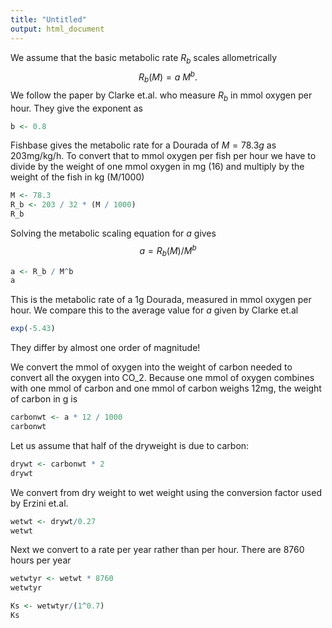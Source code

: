 ```yaml
---
title: "Untitled"
output: html_document
---
```


We assume that the basic metabolic rate $R_b$ scales allometrically 
$$
R_b(M)=a\ M^{b}.
$$
We follow the paper by Clarke et.al. who measure $R_b$ in mmol oxygen per hour.
They give the exponent as
```r
b <- 0.8
```

Fishbase gives the metabolic rate for a Dourada of $M=78.3 g$ as 203mg/kg/h. To 
convert that to mmol oxygen per fish per hour we have to divide by the weight of
one mmol oxygen in mg (16) and multiply by the weight of the fish in kg
(M/1000)
```r
M <- 78.3
R_b <- 203 / 32 * (M / 1000)
R_b
```
Solving the metabolic scaling equation for $a$ gives
$$
a = R_b(M) / M^{b}
$$
```r
a <- R_b / M^b
a
```
This is the metabolic rate of a 1g Dourada, measured in mmol oxygen per hour.
We compare this to the average value for $a$ given by Clarke et.al
```r
exp(-5.43)
```
They differ by almost one order of magnitude!

We convert the mmol of oxygen into the weight of carbon needed to convert all
the oxygen into CO_2. Because one mmol of oxygen combines with one mmol of carbon
and one mmol of carbon weighs 12mg, the weight of carbon in g is
```r
carbonwt <- a * 12 / 1000
carbonwt
```
Let us assume that half of the dryweight is due to carbon:
```r
drywt <- carbonwt * 2
drywt
```
We convert from dry weight to wet weight using the conversion factor used by 
Erzini et.al.
```r
wetwt <- drywt/0.27
wetwt
```
Next we convert to a rate per year rather than per hour. There are 8760 hours per year
```r
wetwtyr <- wetwt * 8760
wetwtyr
```

```r
Ks <- wetwtyr/(1^0.7)
Ks
```



